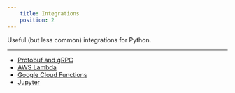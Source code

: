 ```yaml
---
    title: Integrations
    position: 2
---
```


Useful (but less common) integrations for Python.

---

* [Protobuf and gRPC](./protobuf-and-grpc.mdx) 
* [AWS Lambda](./aws-lambda.mdx)
* [Google Cloud Functions](./google-cloud-functions.mdx)
* [Jupyter](./jupyter.mdx)